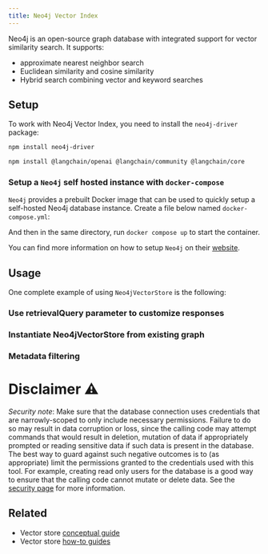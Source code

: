 ```yaml
---
title: Neo4j Vector Index
---
```


Neo4j is an open-source graph database with integrated support for vector similarity search.
It supports:

- approximate nearest neighbor search
- Euclidean similarity and cosine similarity
- Hybrid search combining vector and keyword searches

## Setup

To work with Neo4j Vector Index, you need to install the `neo4j-driver` package:

```bash npm
npm install neo4j-driver
```

<IntegrationInstallTooltip/>

```bash npm
npm install @langchain/openai @langchain/community @langchain/core
```

### Setup a `Neo4j` self hosted instance with `docker-compose`

`Neo4j` provides a prebuilt Docker image that can be used to quickly setup a self-hosted Neo4j database instance.
Create a file below named `docker-compose.yml`:


<DockerExample />

And then in the same directory, run `docker compose up` to start the container.

You can find more information on how to setup `Neo4j` on their [website](https://neo4j.com/docs/operations-manual/current/installation/).

## Usage


One complete example of using `Neo4jVectorStore` is the following:

<Neo4jVector />

### Use retrievalQuery parameter to customize responses


<Neo4jVectorRetrieval />

### Instantiate Neo4jVectorStore from existing graph


<Neo4jVectorExistinggraph />

### Metadata filtering


<Neo4jVectorMetadata />

# Disclaimer ⚠️

_Security note_: Make sure that the database connection uses credentials
that are narrowly-scoped to only include necessary permissions.
Failure to do so may result in data corruption or loss, since the calling
code may attempt commands that would result in deletion, mutation
of data if appropriately prompted or reading sensitive data if such
data is present in the database.
The best way to guard against such negative outcomes is to (as appropriate)
limit the permissions granted to the credentials used with this tool.
For example, creating read only users for the database is a good way to
ensure that the calling code cannot mutate or delete data.
See the [security page](/docs/security) for more information.

## Related

- Vector store [conceptual guide](/oss/python/concepts/#vectorstores)
- Vector store [how-to guides](/oss/python/how-to/#vectorstores)
